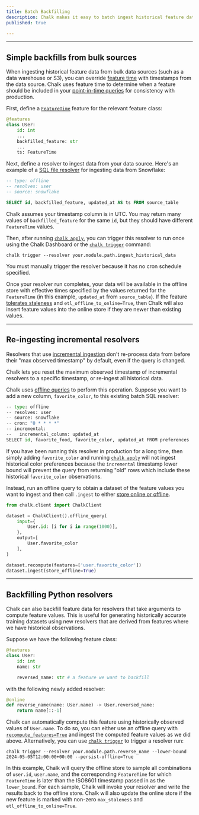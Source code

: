 ```yaml
---
title: Batch Backfilling
description: Chalk makes it easy to batch ingest historical feature data from bulk data sources.
published: true

---
```


---

## Simple backfills from bulk sources

When ingesting historical feature data from bulk data sources (such as a data warehouse or S3), you can override
[feature time](/docs/time) with timestamps from the data source. Chalk uses feature time to determine when a feature
should be included in your [point-in-time queries](/docs/temporal-consistency) for consistency with production.

First, define a [`FeatureTime`](/docs/time) feature for the relevant feature class:

```py
@features
class User:
    id: int
    ...
    backfilled_feature: str
    ...
    ts: FeatureTime
```

Next, define a resolver to ingest data from your data source. Here's an example of a [SQL file resolver](/docs/sql) for
ingesting data from Snowflake:

```sql filename.chalk.sql
-- type: offline
-- resolves: user 
-- source: snowflake

SELECT id, backfilled_feature, updated_at AS ts FROM source_table
```

Chalk assumes your timestamp column is in UTC. You may return many values of `backfilled_feature` for the same `id`, but
they should have different `FeatureTime` values.

Then, after running [`chalk apply`](/cli/apply), you can trigger this resolver to run once using the Chalk Dashboard or
the [`chalk trigger`](/cli/trigger) command:

```
chalk trigger --resolver your.module.path.ingest_historical_data
```

You must manually trigger the resolver because it has no cron schedule specified.

Once your resolver run completes, your data will be available in the offline store with effective times specified by the
values returned for the `FeatureTime` (in this example, `updated_at` from `source_table`). If the feature [tolerates
staleness](/docs/feature-caching) and `etl_offline_to_online=True`, then Chalk will also insert feature values into the
online store if they are newer than existing values.

---

## Re-ingesting incremental resolvers

Resolvers that use [incremental ingestion](/docs/sql) don't re-process data from before their "max observed timestamp"
by default, even if the query is changed.

Chalk lets you reset the maximum observed timestamp of incremental resolvers to a specific timestamp,
or re-ingest all historical data.

Chalk uses [offline queries](/docs/training-client) to perform this operation. Suppose you want to add a new column,
`favorite_color`, to this existing batch SQL resolver:

```py
-- type: offline
-- resolves: user
-- source: snowflake
-- cron: "0 * * * *"
-- incremental:
--   incremental_column: updated_at
SELECT id, favorite_food, favorite_color, updated_at FROM preferences
```

If you have been running this resolver in production for a long time, then simply adding `favorite_color` and
running [`chalk apply`](/cli/apply) will not ingest historical color preferences because the `incremental` timestamp
lower bound will prevent the query from returning "old" rows which include these historical `favorite_color` observations.

Instead, run an offline query to obtain a dataset of the feature values you want to ingest and then call
`.ingest` to either [store online or offline](/api-docs#DatasetRevision.ingest).

```py
from chalk.client import ChalkClient

dataset = ChalkClient().offline_query(
    input={
        User.id: [i for i in range(1000)],
    },
    output=[
        User.favorite_color
    ],
)

dataset.recompute(features=['user.favorite_color'])
dataset.ingest(store_offline=True)
```

---

## Backfilling Python resolvers

Chalk can also backfill feature data for resolvers that take arguments to compute feature values. This
is useful for generating historically accurate training datasets using new resolvers that are derived from
features where we have historical observations.

Suppose we have the following feature class:

```py
@features
class User:
    id: int
    name: str

    reversed_name: str # a feature we want to backfill
```

with the following newly added resolver:

```py
@online
def reverse_name(name: User.name) -> User.reversed_name:
    return name[::-1]
```


Chalk can automatically compute this feature using historically observed values of `User.name`.  To do so, you can
either use an offline query with [`recompute_features=True`](/api-docs#ChalkClient.offline_query.recompute_features) and
ingest the computed feature values as we did above. Alternatively, you can use [`chalk trigger`](/cli/trigger) to
trigger a resolver run:

```
chalk trigger --resolver your.module.path.reverse_name --lower-bound 2024-05-05T12:00:00+00:00 --persist-offline=True
```

In this example, Chalk will query the offline store to sample all combinations of `user.id`, `user.name`, and the
corresponding `FeatureTime` for which `FeatureTime` is later than the ISO8601 timestamp passed in as the `lower_bound`.
For each sample, Chalk will invoke your resolver and write the results back to the offline store. Chalk will also update
the online store if the new feature is marked with non-zero `max_staleness` and `etl_offline_to_online=True`.

